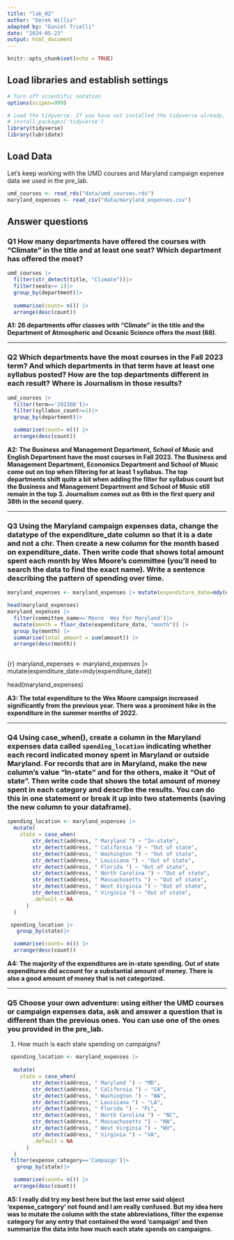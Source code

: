 ```yaml
---
title: "lab_02"
author: "Derek Willis"
adapted by: "Daniel Trielli"
date: "2024-05-23"
output: html_document
---
```


```r
knitr::opts_chunk$set(echo = TRUE)
```

## Load libraries and establish settings

```r
# Turn off scientific notation
options(scipen=999)

# Load the tidyverse. If you have not installed the tidyverse already, remove the # from the next line and run it first.  
# install.packages('tidyverse')
library(tidyverse)
library(lubridate)
```

## Load Data

Let's keep working with the UMD courses and Maryland campaign expense data we used in the pre_lab.

```r
umd_courses <- read_rds("data/umd_courses.rds")
maryland_expenses <- read_csv("data/maryland_expenses.csv")
```

## Answer questions

### **Q1** How many departments have offered the courses with "Climate" in the title and at least one seat? Which department has offered the most?

```r
umd_courses |> 
  filter(str_detect(title, "Climate"))|> 
  filter(seats>= 1)|> 
  group_by(department)|> 
    
  summarise(count= n()) |>
  arrange(desc(count))

```

**A1: 26 departments offer classes with "Climate" in the title and the Department of Atmospheric and Oceanic Science offers the most (68).**

------------------------------------------------------------------------

### **Q2** Which departments have the most courses in the Fall 2023 term? And which departments in that term have at least one syllabus posted? How are the top departments different in each result? Where is Journalism in those results?

```r
umd_courses |> 
  filter(term=='202308')|>
  filter(syllabus_count>=1)|>
  group_by(department)|>

  summarise(count= n()) |>
  arrange(desc(count))

```

**A2: The Business and Management Department, School of Music and English Department have the most courses in Fall 2023. The Business and Management Department, Economics Department and School of Music come out on top when filtering for at least 1 syllabus. The top departments shift quite a bit when adding the filter for syllabus count but the Business and Management Department and School of Music still remain in the top 3. Journalism comes out as 6th in the first query and 38th in the second query.**

------------------------------------------------------------------------

### **Q3** Using the Maryland campaign expenses data, change the datatype of the expenditure_date column so that it is a date and not a chr. Then create a new column for the month based on expenditure_date. Then write code that shows total amount spent each month by Wes Moore's committee (you'll need to search the data to find the exact name). Write a sentence describing the pattern of spending over time.

```r
maryland_expenses <- maryland_expenses |> mutate(expenditure_date=mdy(expenditure_date))

head(maryland_expenses)
maryland_expenses |>
  filter(committee_name=='Moore  Wes For Maryland')|>  
  mutate(month = floor_date(expenditure_date, "month")) |>
  group_by(month) |>
  summarise(total_amount = sum(amount)) |>
  arrange(desc(month))
  
```

{r} maryland_expenses \<- maryland_expenses \|\> mutate(expenditure_date=mdy(expenditure_date))

head(maryland_expenses)

**A3: The total expenditure to the Wes Moore campaign increased significantly from the previous year. There was a prominent hike in the expenditure in the summer months of 2022.**

------------------------------------------------------------------------

### **Q4** Using case_when(), create a column in the Maryland expenses data called `spending_location` indicating whether each record indicated money spent in Maryland or outside Maryland. For records that are in Maryland, make the new column's value "In-state" and for the others, make it "Out of state". Then write code that shows the total amount of money spent in each category and describe the results. You can do this in one statement or break it up into two statements (saving the new column to your dataframe).

```r
spending_location <- maryland_expenses |>
  mutate(
    state = case_when(
        str_detect(address, " Maryland ") ~ "In-state",
        str_detect(address, " California ") ~ "Out of state",
        str_detect(address, " Washington ") ~ "Out of state",
        str_detect(address, " Louisiana ") ~ "Out of state",
        str_detect(address, " Florida ") ~ "Out of state",
        str_detect(address, " North Carolina ") ~ "Out of state",
        str_detect(address, " Massachusetts ") ~ "Out of state",
        str_detect(address, " West Virginia ") ~ "Out of state",
        str_detect(address, " Virginia ") ~ "Out of state",
        .default = NA
      )
  )

 spending_location |>
   group_by(state)|>

  summarise(count= n()) |>
  arrange(desc(count))
```

**A4: The majority of the expenditures are in-state spending. Out of state expenditures did account for a substantial amount of money. There is also a good amount of money that is not categorized.**

------------------------------------------------------------------------

### **Q5** Choose your own adventure: using either the UMD courses or campaign expenses data, ask and answer a question that is different than the previous ones. You can use one of the ones you provided in the pre_lab.

1.  How much is each state spending on campaigns?

```r
 spending_location <- maryland_expenses |>
  
  mutate(
    state = case_when(
        str_detect(address, " Maryland ") ~ "MD",
        str_detect(address, " California ") ~ "CA",
        str_detect(address, " Washington ") ~ "WA",
        str_detect(address, " Louisiana ") ~ "LA",
        str_detect(address, " Florida ") ~ "FL",
        str_detect(address, " North Carolina ") ~ "NC",
        str_detect(address, " Massachusetts ") ~ "MA",
        str_detect(address, " West Virginia ") ~ "WV",
        str_detect(address, " Virginia ") ~ "VA",
        .default = NA
      )
  )
 filter(expense_category=='Campaign')|> 
   group_by(state)|>

  summarise(count= n()) |>
  arrange(desc(count))
```

**A5: I really did try my best here but the last error said object 'expense_category' not found and I am really confused. But my idea here was to mutate the column with the state abbreviations, filter the expense category for any entry that contained the word 'campaign' and then summarize the data into how much each state spends on campaigns.**
